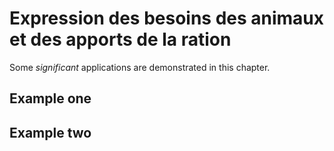 # Expression des besoins des animaux et des apports de la ration

Some _significant_ applications are demonstrated in this chapter.

## Example one

## Example two
